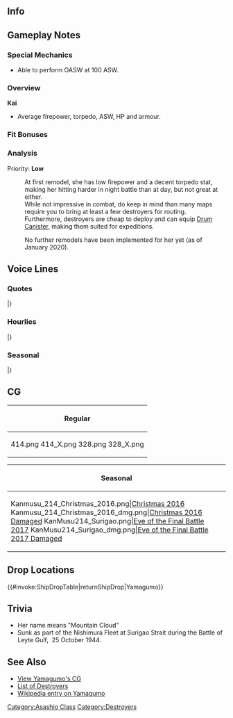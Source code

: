 ==Info==
{{KanmusuInfo|ID=214}}
{{KanmusuInfo|ID=214a}}

==Gameplay Notes==
===Special Mechanics===
* Able to perform OASW at 100 ASW.

===Overview===
'''Kai'''
* Average firepower, torpedo, ASW, HP and armour.  

===Fit Bonuses===
{{:{{BASEPAGENAME}}/Equipment Bonuses}}
{{clear}}

===Analysis===
Priority: '''Low'''

:At first remodel, she has low firepower and a decent torpedo stat, making her hitting harder in night battle than at day, but not great at either.
:While not impressive in combat, do keep in mind than many maps require you to bring at least a few destroyers for routing.
:Furthermore, destroyers are cheap to deploy and can equip [[Drum Canister]], making them suited for expeditions.

:No further remodels have been implemented for her yet (as of January 2020).

==Voice Lines==
===Quotes===
{{ShipquoteHeader}}
{{ShipquoteKai
|scenario = Introduction
|origin = おはようございま～す。朝潮型駆逐艦六番艦、山雲です～。よろしくお願い致しま～す。
|translation = Good morning~ I'm the 6th ship of the Asashio-class destroyers, Yamagumo. Please take good care of me~
|audio = Yamagumo-Introduction.ogg
}}
{{ShipquoteKai
|scenario = Library
|origin = 朝潮型駆逐艦六番艦の山雲です～。
大阪生まれの横須賀育ちなの～。そうね、機雷とかは注意しないといけないわね～。
護衛や哨戒で活躍、そしてマリアナ、西村艦隊の一員としてレイテにも参加したわ～。
|translation = I'm the 6th ship of the Asashio-class destroyers, Yamagumo.
I was born in Osaka and raised in Yokosuka. Oh right, you have to be careful around naval mines.<ref>She struck a Japanese naval mine while supporting Japanese landings at [https://en.wikipedia.org/wiki/Lingayen,_Pangasinan Lingayen].</ref>
I was active in escorts and patrols; took part in Marinara then participated in Leyte as part of the Nishimura Fleet.<ref>Refering to the [https://en.wikipedia.org/wiki/Battle_of_the_Philippine_Sea Battle of the Philippine Sea] and the [https://en.wikipedia.org/wiki/Battle_of_Leyte_Gulf Battle of Leyte Gulf] respectively. In the latter, she was part of the Southern Force under Vice Admirals Nishimura Shoji and Shima Kiyohide.</ref>
|audio = Yamagumo-Library.ogg
}}
{{ShipquoteKai
|scenario = Secretary 1
|origin = 山雲をー、お呼びでしょうかー？
|translation = Did you call me~?
|audio = Yamagumo-Secretary_1.ogg
}}
{{ShipquoteKai
|scenario = Secretary 2
|origin = いけませんわー。そこはデリケートですー。爆雷はー、センシティブですからー。
|translation = You can't do that~ That place is delicate~ Depth charges are sensitive.
|audio = Yamagumo-Secretary_2.ogg
}}
{{ShipquoteKai
|scenario = Secretary 3
|origin = え～っとー、ごめんなさ～い。あんまりしつこいとー、本気で怒っちゃうかも～ねー？
|translation = Ummm, sorry. I'll probably get really angry if you're to insistent alright?
|audio = Yamagumo-Secretary_3.ogg
}}
{{ShipquoteKai
|scenario = Secretary Idle
|origin = えーっと～、山雲てきには～、なにもない時間って～、わりとー、好きかも～。　でも朝雲姉は、せっかちさんね～。ね～！
|translation = Ummmm, I'm someone who is fine having nothing to do. But Asagumo-nee is an impatient person. Right~!
|audio = Yamagumo-Idle.ogg
}}
{{ShipquoteKai
|scenario = Secretary (Married)
|origin = 司令さん、頑張ってるのね～。偉いわ～。山雲的にはー、とてもすごいなーって思うのよねー。ほんとよ？うふふふ♪
|translation = You're working hard, Commander. That's great~ I'm the kind of person that thinks that's something amazing~ I'm serious you know? Ufufu♪
|audio = Yamagumo-Wedding_Line.ogg
}}
{{ShipquoteKai
|scenario = Wedding
|origin = 司令さん、どうしたの？山雲に、この箱をくれるの？　なにかしら？あら、綺麗ね～。うふふ♪　ありがと～
|translation =What's wrong, Commander? Are you giving this box to me? I wonder what it is. Oh my, it's beautiful~ Ufufu♪ Thank you~
|audio = Yamagumo-Wedding.ogg
}}
{{ShipquoteKai
|scenario = Player's Score
|origin = 情報ねー。それは大切よねー。
|translation = Intelligence huh~ That's something important~
|audio = Yamagumo-Looking_At_Scores.ogg
}}
{{ShipquoteKai
|scenario = Joining the Fleet
|origin = 駆逐艦山雲ー、抜錨しま～す。
|translation = Destroyer Yamagumo~, setting sail~
|audio = Yamagumo-Joining_A_Fleet.ogg
}}
{{ShipquoteKai
|scenario = Equipment 1
|origin = あらー 嬉しいわー。
|translation = Oh my, I'm happy for this~
|audio = Yamagumo-Equipment_1.ogg
}}
{{ShipquoteKai
|scenario = Equipment 2
|origin = どうなのかしらー？　山雲に～、似合うー？　そぉー？
|translation = What do you think~? Does this suit me~? Really~?
|audio = Yamagumo-Equipment_2.ogg
}}
{{ShipquoteKai
|scenario = Equipment 3
|origin = そうなるのね～
|translation = I guess so~
|audio = Yamagumo-Equipment_3.ogg
}}
{{ShipquoteKai
|scenario = Supply
|origin = ありがたいわねー
|translation = I'm grateful~
|audio = Yamagumo-Supply.ogg
}}
{{ShipquoteKai
|scenario = Docking (Minor Damage)
|origin = お風呂も、いいわねー。
|translation = A bath would be nice too~
|audio = Yamagumo-Docking_Minor.ogg
}}
{{ShipquoteKai
|scenario = Docking (Major Damage)
|origin = うーん、ごめんなさいねー 。お風呂、ゆっくり入るわねー。
|translation = Yup, sorry about this. I'm going to take a nice long bath~
|audio = Yamagumo-Docking_Major.ogg
}}
{{ShipquoteKai
|scenario = Construction
|origin = 新しい娘が来たみたいねー。
|translation = Looks like a new girl has come~
|audio = Yamagumo-Construction.ogg
}}
{{ShipquoteKai
|scenario = Returning from Sortie
|origin = 艦隊がもどってきたねー。うん、よかったー。ねー？
|translation = The fleet has returned~ Yup, isn't this great?
|audio = Yamagumo-Returning_From_Sortie.ogg
}}
{{ShipquoteKai
|scenario = Starting a Sortie
|origin = あら～ 朝雲姉？一緒に行く～？
|translation = Oh~ Asagumo-nee? Want to come with me~?
|audio = Yamagumo-Starting_A_Sortie.ogg
}}
{{ShipquoteKai
|scenario = Starting a Battle
|origin = 敵艦はっけ～ん♪。 撃ち方～、始め～。
|translation = Enemy ships spotted~♪ Open~, fire~
|audio = Yamagumo-Battle_Start.ogg
}}
{{ShipquoteKai
|scenario = Attack
|origin = そうねー、なるべくなら、当てていきたいわ～。
|translation = Oh right, I'd like to hit something this time~<ref>During the Battle of the Philippine Sea, she was part of Force B that did not see combat.</ref>
|audio = Yamagumo-Attack.ogg
}}
{{ShipquoteKai
|scenario = Night Battle Attack
|origin = 山雲の攻撃～、どうかしらー？
|translation = How are my attacks~?
|audio = Yamagumo-Night_Attack.ogg
}}
{{ShipquoteKai
|scenario = Night Battle
|origin = 夜戦はね～、 夜はね～、 山雲、すこ～し、苦手かなー？
|translation = It's a night battle~ It's night~ I'm not really good at this~<ref>She was part of the night battle disaster at [https://en.wikipedia.org/wiki/Battle_of_Leyte_Gulf#Battle_of_Surigao_Strait_.2825_October_1944.29 Surigao Strait].</ref>
|audio = Yamagumo-Night_Battle.ogg
}}
{{ShipquoteKai
|scenario = MVP
|origin = へぇ～♪、山雲が、一番活躍したの～？ そんなこともあるのね～ 面白いわね～
|translation = Heh~♪ I had the most conspicuous service~? I guess that can happen~ That's interesting~
|audio = Yamagumo-MVP.ogg
}}
{{ShipquoteKai
|scenario = Minor Damage 1
|origin = やだー、当たっちゃったー？
|translation = Oh no, I'm hit~?
|audio = Yamagumo-Minor_Damage_1.ogg
}}
{{ShipquoteKai
|scenario = Minor Damage 2
|origin = いやだやだ山雲、攻撃には弱いのよー！
|translation = Nooo~. I'm weak to attacks!
|audio = Yamagumo-Minor_Damage_2.ogg
}}
{{ShipquoteKai
|scenario = Major Damage
|origin = うーん、ちょーっと、真面目にやらないとダメかなー。
|translation = Yeah, I guess I do have to get a bit more serious...
|audio = Yamagumo-Major_Damage.ogg
}}
{{ShipquoteKai
|scenario = Sunk
|origin = 沈むの、かなー…朝雲姉ぇ…来ちゃ、ダメだからねぇ…また…ねぇ…
|translation = So I'm sinking... Asagumo-nee... You can't come with me alright... See... you...
|audio = Yamagumo-Sunk.ogg
}}
|} <references/>

{{clear}}

===Hourlies===
{{ShipquoteHeader | type = hourly}}
{{ShipquoteKai
|scenario = 00:00 
|origin = 司令さ～ん。今日は山雲がー、秘書艦を担当するのねー？　いいわ、やりますー
|translation = Commander~ I'll be your secretary ship today alright~? I can do this.
|audio = Yamagumo-00.ogg
}}
{{ShipquoteKai
|scenario = 01:00 
|origin = マルヒトーマルマルー！こんなかんじでいいかしら？そう？
|translation = 0100~! Something like this? Really?
|audio = Yamagumo-01.ogg
}}
{{ShipquoteKai
|scenario = 02:00 
|origin = マルフターマルマルー！深夜ー。この時間はー、なぜか少し、緊張するわねー
|translation = 0200~! It's late at night~ Somehow I get a bit nervous at this time.<ref>The Nishimura Fleet entered Surigao Strait at this time.</ref>
|audio = Yamagumo-02.ogg
}}
{{ShipquoteKai
|scenario = 03:00 
|origin = マルサンーマルマルー。この時間はー、とても不思議な気持ちにねー、なるのー…ふぅ
|translation = 0300~ I get a really weird feeling at this time~ ...*sigh*<ref>The Nishimura Fleet was detected by the [https://en.wikipedia.org/wiki/USS_West_Virginia_(BB-48) USS West Virgina] at this time.</ref>
|audio = Yamagumo-03.ogg
}}
{{ShipquoteKai
|scenario = 04:00 
|origin = マルヨンーマルマルー！もうすぐ夜明けねー。良かったー♪
|translation = 0400~! It's almost dawn. Thank goodness~♪
|audio = Yamagumo-04.ogg
}}
{{ShipquoteKai
|scenario = 05:00 
|origin = マルゴーマルマルー！司令さ～ん、朝が近いわねー。安心するわー、ねー？
|translation = 0500~! It's almost morning, Commander. It's such a relief isn't it?
|audio = Yamagumo-05.ogg
}}
{{ShipquoteKai
|scenario = 06:00 
|origin = マルロクーマルマルー！朝ねー。皆を起こしてこないとねー。朝は、好きよ？
|translation = 0600~! It's morning. I have to go wake everyone up. I like mornings you know?
|audio = Yamagumo-06.ogg
}}
{{ShipquoteKai
|scenario = 07:00 
|origin = マルナナーマルマルー！司令さーん、朝食、ここに置いておくわね－。ご飯はー、この新鮮なタマゴでー、卵がけご飯にしてねー
|translation = 0700~! I'll leave your breakfast here, Commander. Break these fresh eggs over the rice to make some tamago kake gohan.<ref>[https://en.wikipedia.org/wiki/Tamago_kake_gohan Tamago kake gohan] is raw egg and soy sauce poured over rice and mixed in.</ref>
|audio = Yamagumo-07.ogg
}}
{{ShipquoteKai
|scenario = 08:00 
|origin = マルハチーマルマルー！卵がけご飯ってー、美味しいわよねー。麦ご飯にも合うしー、山雲もー、好きなのー♪　うふふーん♪
|translation = 0800~! Tamago kake gohan is delicious right~ I also like it with barley rice~♪ Ufufu~♪
|audio = Yamagumo-08.ogg
}}
{{ShipquoteKai
|scenario = 09:00 
|origin = マルキュウーマルマルー！そーだ、今日のお昼はねー、朝雲姉とー、デートなのー！デート…いいでしょー？楽しみー♪
|translation = 0900~! That's right, I have a date with Asagumo-nee for lunch~! It's fine... right? I can't wait~♪
|audio = Yamagumo-09.ogg
}}
{{ShipquoteKai
|scenario = 10:00 
|origin = ヒトマルーマルマルー！朝雲姉はねー…ふふーん♪とても柔らかいのー。だから好きー。うふふーん♪
|translation = 1000~! Asagumo-nee is... Fufun~♪ Really gentle~ That's why I like her. Ufufu~♪
|audio = Yamagumo-10.ogg
}}
{{ShipquoteKai
|scenario = 11:00 
|origin = ヒトヒトーマルマルー！司令さん、私の格好、おかしくなーい？だいじょーぶ？よーし、いってきまーす！
|translation = 1100~! Do I look fine, Commander? I'm just fine? Alright, see you later!
|audio = Yamagumo-11.ogg
}}
{{ShipquoteKai
|scenario = 12:00 
|origin = ヒトフターマルマルー！あれはー扶桑さんと山城さんー？あ、うう～ん…なんか、お腹がー、痛くなってきたー。うう～ん…帰ろー…
|translation = 1200~! Is that Fusou-san and Yamashiro-san? Ah, yup... Somehow my stomach hurts... Yeah... let's go home...<ref>She was hit amidships by torpedoes fired by the [https://en.wikipedia.org/wiki/USS_McDermut_(DD-677) USS McDermut] at Surigao Strait.</ref>
|audio = Yamagumo-12.ogg
}}
{{ShipquoteKai
|scenario = 13:00 
|origin = ヒトサンーマルマルー！司令さーん、もう大丈夫ー。Uターンしてー、戻ってきたからー。お、お仕事に戻りまーす！
|translation = 1300~! I'm fine now, Commander. I made a U-turn and came back. I-I'll get back to work~!
|audio = Yamagumo-13.ogg
}}
{{ShipquoteKai
|scenario = 14:00 
|origin = ヒトヨンーマルマルー！遠征部隊の確認、よーし！任務の進捗ー、オッケー！司令さーん、艦隊、順調ですー
|translation = 1400~! Expedition fleet check, done! Mission progress, OK! The fleet is doing well, Commander.
|audio = Yamagumo-14.ogg
}}
{{ShipquoteKai
|scenario = 15:00 
|origin = ヒトゴーマルマルー！ああ、これですかー？山雲の、家庭菜園で採れた、野菜ですー。ラバウルで、教えてもらったのー♪
|translation = 1500~! Ah, this? I picked these vegetables from the kitchen garden. They taught me to do this in Rabaul~♪<ref>A [https://en.wikipedia.org/wiki/Kitchen_garden kitchen garden] has a dual function of being ornamental and growing edibles. On orders from [https://en.wikipedia.org/wiki/Hitoshi_Imamura General Imamura Hitoshi], Rabaul grew crops en masse to increase the self-sufficiency of the base in the event of a blockade. Yamagumo probably picked this habit up since she visited the base on numerous occasions over her career.</ref>
|audio = Yamagumo-15.ogg
}}
{{ShipquoteKai
|scenario = 16:00 
|origin = ヒトロクーマルマルー！この野菜を煮て－、お砂糖を沢山入れてー、ジャム作るとー、意外と美味しいんですー♪ほら、ねー？
|translation = 1600~! You can make jam if you boil these vegetables and add lots of sugar. It's surprisingly delicious~♪ 
|audio = Yamagumo-16.ogg
}}
{{ShipquoteKai
|scenario = 17:00 
|origin = ヒトナナマルマルー！そんなことしてたら、もう夕方ねー。一日はー、早いわねー
|translation = 1700~! It's evening before you know it. The day sure flew by~
|audio = Yamagumo-17.ogg
}}
{{ShipquoteKai
|scenario = 18:00 
|origin = ヒトハチーマルマルー！夕食は、山雲が作りますねー。家庭菜園で作った、自家製野菜のカレーよー。おいしーのー♪
|translation = 1800~! I'll make dinner alright. I'll make homemade vegetable curry with the vegetables I got from the kitchen garden. It'll be delicious~♪
|audio = Yamagumo-18.ogg
}}
{{ShipquoteKai
|scenario = 19:00 
|origin = ヒトキュウーマルマルー！山雲のー、家庭菜園野菜カレー、良かったでしょー？え、誰との家庭かってー？朝雲姉とですー♪
|translation = 1900~! Is my kitchen garden vegetable curry good? Eh, whose household is it? Asagumo-nee's and mine~♪
|audio = Yamagumo-19.ogg
}}
{{ShipquoteKai
|scenario = 20:00 
|origin = フタマルーマルマルー！この後もねー、朝雲姉と、デートなんですー。楽しみー♪タイとか曲がってないー？そわそわするー
|translation = 2000~! I have another date with Asagumo-nee after this. I can't wait~♪ Is my tie straight? I'm so nervous.
|audio = Yamagumo-20.ogg
}}
{{ShipquoteKai
|scenario = 21:00 
|origin = フタヒトーマルマルー！いってきまーす！朝雲姉ー！あれ、その人…だれ？仲…良さそう…あれ？　涙が…あれ？
|translation = 2100~! See you later~! Asagumo-nee! Oh, who... is that? They look... close... Huh? My tears are... huh?
|audio = Yamagumo-21.ogg
}}
{{ShipquoteKai
|scenario = 22:00 
|origin = フタフタ、マルマルー…司令さん、朝雲姉が、知らない男の人と…あの…え、それは…違う…の？そゆこと？　な、な～んだ～！
|translation = 2200~... Asagumo-nee was with a guy I don't know, Commander... Umm... Eh, I'm... mistaken...? That's it? I-is that all~!<ref>
|audio = Yamagumo-22.ogg
}}
{{ShipquoteKai
|scenario = 23:00 
|origin = フタサンマルマルー！よかったー。朝雲姉、お仕事なのねー。司令さん、山雲、安心しましたー。はらはらしましたー
|translation = 2300~! That's a relief~ Asagumo-nee was just working. I'm releived now, Commander. My heart is pounding.
|audio = Yamagumo-23.ogg
}}
|} <references/>

{{clear}}

===Seasonal===
{{SeasonalHeaderOld}}
{{SeasonalQuote
|scenario = [[Seasonal/New_Year_2015|New Year 2015]]
|origin = 司令さーん、あけましてぇ、おめでとうございまーす！・・・山雲、今年も、よろしくでーす！
|translation =	Happy New Year, Commander! …Please take care of me this year too!
|audio = Yamagumo_2015newyear.ogg
|notes = 
}}
{{SeasonalQuote
|scenario = [[Seasonal/Second_Anniversary|2nd Anniversary]]
|origin = 司令さん、今日は特別な日ね～ご一緒できて、山雲嬉しいです～
|translation =	Today is a special day, Commander. I’m happy we can spend it together.
|audio = 214_Yamagumo_2ndAnniv.mp3
|notes = 
}}
{{SeasonalQuote
|scenario = [[Seasonal/Christmas_2015|Christmas 2015]]
|origin = クリスマスですね！司令さん、クリスマスプレゼント何がいいですか？
|translation =	It’s Christmas! What would you like for Christmas, Commander?
|audio = Yamagumo_Christmas_2015_Sec1.ogg
|notes =
}}
{{SeasonalQuote
|scenario = [[Seasonal/Late_Autumn_2017|Late Autumn 2017]]
|origin = この季節がまたやってきたんのね。深夜は少しざわざわします。ふぅー。|translation =	So this season has come again. The night is a bit noisy. Whew.
|audio = Yamagumo_Late_Autumn_2017_Sec1.mp3
|notes = 
}}
|}<references/>

{{clear}}

==CG==
{| class="mw-collapsible mw-collapsed wikitable" style="width: 100%;"
!Regular
|-
|<gallery>
414.png
414_X.png
328.png
328_X.png
</gallery>
|}

{| class="mw-collapsible mw-collapsed wikitable" style="width: 100%;"
!Seasonal
|-
|<gallery>
Kanmusu_214_Christmas_2016.png|[[Seasonal/Christmas_2016|Christmas 2016]]
Kanmusu_214_Christmas_2016_dmg.png|[[Seasonal/Christmas_2016|Christmas 2016 Damaged]]
KanMusu214_Surigao.png|[[Seasonal/Late_Autumn_2017|Eve of the Final Battle 2017]]
KanMusu214_Surigao_dmg.png|[[Seasonal/Late_Autumn_2017|Eve of the Final Battle 2017 Damaged]]
</gallery>
|}

==Drop Locations==
{{#invoke:ShipDropTable|returnShipDrop|Yamagumo}}

==Trivia==
* Her name means "Mountain Cloud"
* Sunk as part of the Nishimura Fleet at Surigao Strait during the Battle of Leyte Gulf,  25 October 1944.
==See Also==
*[[Yamagumo/Gallery|View Yamagumo's CG]]
*[[EliteDD|List of Destroyers]]
*[[wikipedia:Japanese_destroyer_Yamagumo_(1937)|Wikipedia entry on Yamagumo]]

{{Shiplist}}
[[Category:Asashio Class]]
[[Category:Destroyers]]